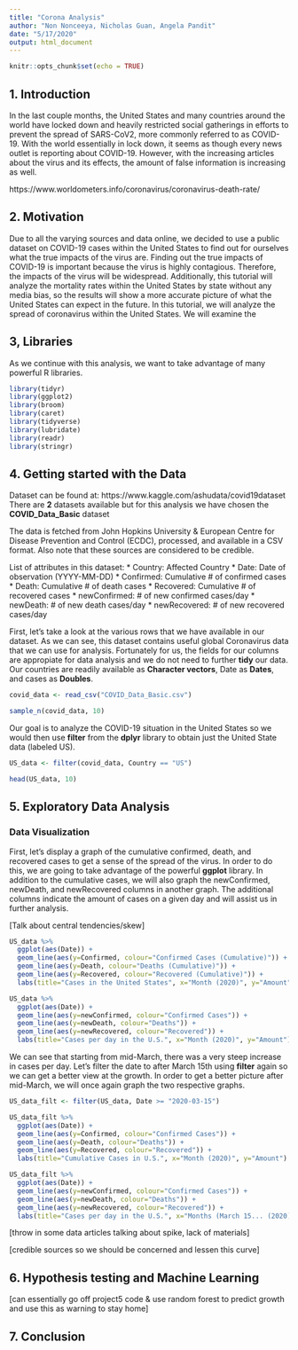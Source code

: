 ```yaml
---
title: "Corona Analysis"
author: "Non Nonceeya, Nicholas Guan, Angela Pandit"
date: "5/17/2020"
output: html_document
---
```


```r
knitr::opts_chunk$set(echo = TRUE)
```

## 1. Introduction

In the last couple months, the United States and many countries around the world have locked down and heavily restricted social gatherings in efforts to prevent the spread of SARS-CoV2, more commonly referred to as COVID-19. With the world essentially in lock down, it seems as though every news outlet is reporting about COVID-19. However, with the increasing articles about the virus and its effects, the amount of false information is increasing as well. 

https://www.worldometers.info/coronavirus/coronavirus-death-rate/

## 2. Motivation

Due to all the varying sources and data online, we decided to use a public dataset on COVID-19 cases within the United States to find out for ourselves what the true impacts of the virus are. Finding out the true impacts of COVID-19 is important because the virus is highly contagious. Therefore, the impacts of the virus will be widespread. Additionally, this tutorial will analyze the mortality rates within the United States by state without any media bias, so the results will show a more accurate picture of what the United States can expect in the future. 
In this tutorial, we will analyze the spread of coronavirus within the United States. We will examine the 

## 3, Libraries

As we continue with this analysis, we want to take advantage of many powerful R libraries.

```r
library(tidyr)
library(ggplot2)
library(broom)
library(caret)
library(tidyverse)
library(lubridate)
library(readr)
library(stringr)
```

## 4. Getting started with the Data

Dataset can be found at: https://www.kaggle.com/ashudata/covid19dataset 
There are **2** datasets available but for this analysis we have chosen the **COVID_Data_Basic** dataset

The data is fetched from John Hopkins University & European Centre for Disease Prevention and Control (ECDC), processed, and available in a CSV format. Also note that these sources are considered to be credible.

List of attributes in this dataset: 
* Country: Affected Country
* Date: Date of observation (YYYY-MM-DD)
* Confirmed: Cumulative # of confirmed cases
* Death: Cumulative # of death cases
* Recovered: Cumulative # of recovered cases
* newConfirmed: # of new confirmed cases/day
* newDeath: # of new death cases/day
* newRecovered: # of new recovered cases/day


First, let's take a look at the various rows that we have available in our dataset. As we can see, this dataset contains useful global Coronavirus data that we can use for analysis. Fortunately for us, the fields for our columns are appropiate for data analysis and we do not need to further **tidy** our data. Our countries are readily available as **Character vectors**, Date as **Dates**, and cases as **Doubles**. 

```r
covid_data <- read_csv("COVID_Data_Basic.csv")

sample_n(covid_data, 10)
```


Our goal is to analyze the COVID-19 situation in the United States so we would then use **filter** from the **dplyr** library to obtain just the United State data (labeled US).


```r

US_data <- filter(covid_data, Country == "US")

head(US_data, 10)

```

## 5. Exploratory Data Analysis

### Data Visualization

First, let's display a graph of the cumulative confirmed, death, and recovered cases to get a sense of the spread of the virus. In order to do this, we are going to take advantage of the powerful **ggplot** library. In addition to the cumulative cases, we will also graph the newConfirmed, newDeath, and newRecovered columns in another graph. The additional columns indicate the amount of cases on a given day and will assist us in further analysis. 

[Talk about central tendencies/skew]
```r

US_data %>%
  ggplot(aes(Date)) +
  geom_line(aes(y=Confirmed, colour="Confirmed Cases (Cumulative)")) +
  geom_line(aes(y=Death, colour="Deaths (Cumulative)")) +
  geom_line(aes(y=Recovered, colour="Recovered (Cumulative)")) +
  labs(title="Cases in the United States", x="Month (2020)", y="Amount")

US_data %>%
  ggplot(aes(Date)) +
  geom_line(aes(y=newConfirmed, colour="Confirmed Cases")) +
  geom_line(aes(y=newDeath, colour="Deaths")) +
  geom_line(aes(y=newRecovered, colour="Recovered")) +
  labs(title="Cases per day in the U.S.", x="Month (2020)", y="Amount")
```


We can see that starting from mid-March, there was a very steep increase in cases per day. Let's filter the date to after March 15th using **filter** again so we can get a better view at the growth. In order to get a better picture after mid-March, we will once again graph the two respective graphs. 

```r

US_data_filt <- filter(US_data, Date >= "2020-03-15")

US_data_filt %>%
  ggplot(aes(Date)) +
  geom_line(aes(y=Confirmed, colour="Confirmed Cases")) +
  geom_line(aes(y=Death, colour="Deaths")) +
  geom_line(aes(y=Recovered, colour="Recovered")) +
  labs(title="Cumulative Cases in U.S.", x="Month (2020)", y="Amount")

US_data_filt %>%
  ggplot(aes(Date)) +
  geom_line(aes(y=newConfirmed, colour="Confirmed Cases")) +
  geom_line(aes(y=newDeath, colour="Deaths")) +
  geom_line(aes(y=newRecovered, colour="Recovered")) +
  labs(title="Cases per day in the U.S.", x="Months (March 15... (2020))", y="Amount")

```


[throw in some data articles talking about spike, lack of materials]

[credible sources so we should be concerned and lessen this curve]

## 6. Hypothesis testing and Machine Learning 

[can essentially go off project5 code & use random forest to predict growth and use this as warning to stay home]

## 7. Conclusion
